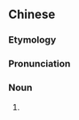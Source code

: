 {{also|眼力劲儿}}
==Chinese==
{{zh-forms|s=眼力劲儿|type=31}}

===Etymology===
{{zh-compound|眼力勁|兒|ability to see what needs to be done|''diminutive suffix''}}

===Pronunciation===
{{zh-pron
|m=yǎnlìjìnr
|cat=n
}}

===Noun===
{{zh-noun}}

# {{zh-erhua form of}}